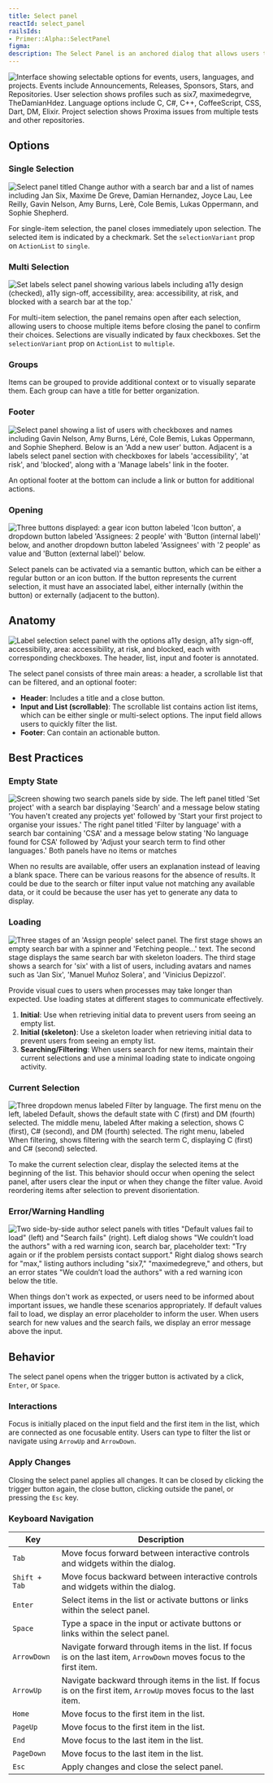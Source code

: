 ```yaml
---
title: Select panel
reactId: select_panel
railsIds:
- Primer::Alpha::SelectPanel
figma:
description: The Select Panel is an anchored dialog that allows users to quickly navigate and select one or multiple items from a list. It includes a text input for filtering, supports item grouping, and offers a footer for additional actions. Changes are applied upon closing the panel.
---
```



![Interface showing selectable options for events, users, languages, and projects. Events include Announcements, Releases, Sponsors, Stars, and Repositories. User selection shows profiles such as six7, maximedegrve, TheDamianHdez. Language options include C, C#, C++, CoffeeScript, CSS, Dart, DM, Elixir. Project selection shows Proxima issues from multiple tests and other repositories.](https://github.com/user-attachments/assets/b0c1f1cb-0446-4767-9d19-c15b87b53fda)

## Options

### Single Selection

![Select panel titled Change author with a search bar and a list of names including Jan Six, Maxime De Greve, Damian Hernandez, Joyce Lau, Lee Reilly, Gavin Nelson, Amy Burns, Lerè, Cole Bemis, Lukas Oppermann, and Sophie Shepherd.](https://github.com/user-attachments/assets/673b6671-47a8-46ed-9200-dc2a1710f374)

For single-item selection, the panel closes immediately upon selection. The selected item is indicated by a checkmark. Set the `selectionVariant` prop on `ActionList` to `single`.

### Multi Selection

![Set labels select panel showing various labels including a11y design (checked), a11y sign-off, accessibility, area: accessibility, at risk, and blocked with a search bar at the top.'](https://github.com/user-attachments/assets/bcf32736-35c9-42c2-837a-6a62767bbcec)

For multi-item selection, the panel remains open after each selection, allowing users to choose multiple items before closing the panel to confirm their choices. Selections are visually indicated by faux checkboxes. Set the `selectionVariant` prop on `ActionList` to `multiple`.

### Groups

Items can be grouped to provide additional context or to visually separate them. Each group can have a title for better organization.

### Footer

![Select panel showing a list of users with checkboxes and names including Gavin Nelson, Amy Burns, Léré, Cole Bemis, Lukas Oppermann, and Sophie Shepherd. Below is an 'Add a new user' button. Adjacent is a labels select panel section with checkboxes for labels 'accessibility', 'at risk', and 'blocked', along with a 'Manage labels' link in the footer.](https://github.com/user-attachments/assets/7c1c4ad0-5fae-45fb-b932-006d3dd1aed4)

An optional footer at the bottom can include a link or button for additional actions.

### Opening

![Three buttons displayed: a gear icon button labeled 'Icon button', a dropdown button labeled 'Assignees: 2 people' with 'Button (internal label)' below, and another dropdown button labeled 'Assignees' with '2 people' as value and 'Button (external label)' below.](https://github.com/user-attachments/assets/90c9ffa3-302c-4a59-b8d3-5f8f747489bd)

Select panels can be activated via a semantic button, which can be either a regular button or an icon button. If the button represents the current selection, it must have an associated label, either internally (within the button) or externally (adjacent to the button).

## Anatomy

![Label selection select panel with the options a11y design, a11y sign-off, accessibility, area: accessibility, at risk, and blocked, each with corresponding checkboxes. The header, list, input and footer is annotated.](https://github.com/user-attachments/assets/4eaaba98-1fa7-4d7a-a243-0007cd4cc1b4)

The select panel consists of three main areas: a header, a scrollable list that can be filtered, and an optional footer:

- **Header**: Includes a title and a close button.
- **Input and List (scrollable)**: The scrollable list contains action list items, which can be either single or multi-select options. The input field allows users to quickly filter the list.
- **Footer**: Can contain an actionable button.

## Best Practices

### Empty State

![Screen showing two search panels side by side. The left panel titled 'Set project' with a search bar displaying 'Search' and a message below stating 'You haven't created any projects yet' followed by 'Start your first project to organise your issues.' The right panel titled 'Filter by language' with a search bar containing 'CSA' and a message below stating 'No language found for CSA' followed by 'Adjust your search term to find other languages.' Both panels have no items or matches](https://github.com/user-attachments/assets/7e4568fa-60be-44a3-b968-f2f0b6dcbb94)

When no results are available, offer users an explanation instead of leaving a blank space. There can be various reasons for the absence of results. It could be due to the search or filter input value not matching any available data, or it could be because the user has yet to generate any data to display.

### Loading

![Three stages of an 'Assign people' select panel. The first stage shows an empty search bar with a spinner and 'Fetching people...' text. The second stage displays the same search bar with skeleton loaders. The third stage shows a search for 'six' with a list of users, including avatars and names such as 'Jan Six', 'Manuel Muñoz Solera', and 'Vinicius Depizzol'.](https://github.com/user-attachments/assets/bcd1e1d7-ad71-4820-ba8f-487a0462137f)

Provide visual cues to users when processes may take longer than expected. Use loading states at different stages to communicate effectively.

1. **Initial**: Use when retrieving initial data to prevent users from seeing an empty list.
2. **Initial (skeleton)**: Use a skeleton loader when retrieving initial data to prevent users from seeing an empty list.
3. **Searching/Filtering**: When users search for new items, maintain their current selections and use a minimal loading state to indicate ongoing activity.

### Current Selection

![Three dropdown menus labeled Filter by language. The first menu on the left, labeled Default, shows the default state with C (first) and DM (fourth) selected. The middle menu, labeled After making a selection, shows C (first), C# (second), and DM (fourth) selected. The right menu, labeled When filtering, shows filtering with the search term C, displaying C (first) and C# (second) selected.](https://github.com/user-attachments/assets/12f4dd86-ec9b-4a9e-8246-e92bed87fa00)

To make the current selection clear, display the selected items at the beginning of the list. This behavior should occur when opening the select panel, after users clear the input or when they change the filter value. Avoid reordering items after selection to prevent disorientation.

### Error/Warning Handling

![Two side-by-side author select panels with titles "Default values fail to load" (left) and "Search fails" (right). Left dialog shows "We couldn’t load the authors" with a red warning icon, search bar, placeholder text: "Try again or if the problem persists contact support." Right dialog shows search for "max," listing authors including "six7," "maximedegreve," and others, but an error states "We couldn’t load the authors" with a red warning icon below the title.](https://github.com/user-attachments/assets/272174b3-7f32-45cc-8ad1-9b063f8d98a4)

When things don't work as expected, or users need to be informed about important issues, we handle these scenarios appropriately. If default values fail to load, we display an error placeholder to inform the user. When users search for new values and the search fails, we display an error message above the input.

## Behavior

The select panel opens when the trigger button is activated by a click, `Enter`, or `Space`.

### Interactions

Focus is initially placed on the input field and the first item in the list, which are connected as one focusable entity. Users can type to filter the list or navigate using `ArrowUp` and `ArrowDown`.

### Apply Changes

Closing the select panel applies all changes. It can be closed by clicking the trigger button again, the close button, clicking outside the panel, or pressing the `Esc` key.

### Keyboard Navigation

| Key           | Description                                                                                                          |
| ------------- | -------------------------------------------------------------------------------------------------------------------- |
| `Tab`         | Move focus forward between interactive controls and widgets within the dialog.                                       |
| `Shift + Tab` | Move focus backward between interactive controls and widgets within the dialog.                                      |
| `Enter`       | Select items in the list or activate buttons or links within the select panel.                                       |
| `Space`       | Type a space in the input or activate buttons or links within the select panel.                                      |
| `ArrowDown`   | Navigate forward through items in the list. If focus is on the last item, `ArrowDown` moves focus to the first item. |
| `ArrowUp`     | Navigate backward through items in the list. If focus is on the first item, `ArrowUp` moves focus to the last item.  |
| `Home`        | Move focus to the first item in the list.                                                                            |
| `PageUp`      | Move focus to the first item in the list.                                                                            |
| `End`         | Move focus to the last item in the list.                                                                             |
| `PageDown`    | Move focus to the last item in the list.                                                                             |
| `Esc`         | Apply changes and close the select panel.                                                                            |
